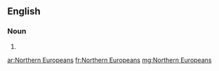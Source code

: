 ==English==

===Noun===
{{head|en|plural|head=[[northern|Northern]] [[Europeans]]}}

# {{plural of|Northern European|lang=en}}

[[ar:Northern Europeans]]
[[fr:Northern Europeans]]
[[mg:Northern Europeans]]